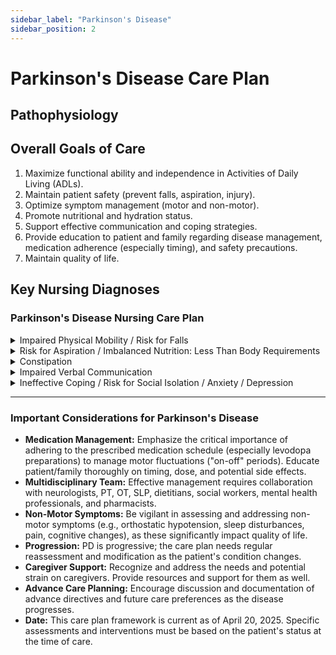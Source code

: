 ```yaml
---
sidebar_label: "Parkinson's Disease"
sidebar_position: 2
---
```


# Parkinson's Disease Care Plan

## Pathophysiology

## Overall Goals of Care

1. Maximize functional ability and independence in Activities of Daily Living (ADLs).
2. Maintain patient safety (prevent falls, aspiration, injury).
3. Optimize symptom management (motor and non-motor).
4. Promote nutritional and hydration status.
5. Support effective communication and coping strategies.
6. Provide education to patient and family regarding disease management, medication adherence (especially timing), and safety precautions.
7. Maintain quality of life.

## Key Nursing Diagnoses

### Parkinson's Disease Nursing Care Plan

<details>
  <summary>
    Impaired Physical Mobility / Risk for Falls
  </summary>

  <p><strong>Nursing Diagnosis:</strong> Impaired Physical Mobility related to muscle rigidity, bradykinesia/akinesia, tremor, and postural instability as evidenced by shuffling gait, difficulty initiating movement ("freezing"), slowed movements, decreased dexterity, impaired balance, reliance on assistive devices, history of falls.</p>

  <Tabs>
    <TabItem value="outcomes" label="Desired Outcomes" default>
      <ul>
        <li>Patient will maintain optimal mobility within the limits of the disease progression.</li>
        <li>Patient will demonstrate safe transfer and ambulation techniques.</li>
        <li>Patient will utilize assistive devices correctly and consistently as needed.</li>
        <li>Patient will remain free from falls and related injuries.</li>
        <li>Patient will participate in recommended exercise programs (e.g., PT/OT recommendations).</li>
      </ul>
    </TabItem>
    <TabItem value="interventions" label="Nursing Interventions">
      <ul>
        <li><strong>Assess:</strong> Regularly assess gait, balance, posture, range of motion (ROM), muscle rigidity, tremor severity, and functional mobility (e.g., ability to rise from chair, turn in bed, walk). Assess fall risk using a standardized scale. Monitor for orthostatic hypotension. Assess home environment for safety hazards.</li>
        <li><strong>Promote Exercise/Movement:</strong> Encourage active and passive ROM exercises daily to maintain joint flexibility and reduce rigidity. Encourage regular ambulation, supervising or assisting as needed. Collaborate with Physical Therapy (PT) for specific exercise programs (stretching, strengthening, balance training, gait training - e.g., LSVT BIG program).</li>
        <li><strong>Safety Measures:</strong> Teach techniques to overcome freezing episodes (e.g., stepping over an imaginary line, marching in place, using a rhythmic cue like counting or music). Ensure clear pathways, remove throw rugs, ensure adequate lighting. Recommend appropriate, non-slip footwear. Instruct on safe transfer techniques (e.g., using chair arms, pivoting). Ensure call light is within reach. Consider bed/chair alarms if high risk for falls.</li>
        <li><strong>Assistive Devices:</strong> Ensure proper use and fit of assistive devices (canes, walkers) as recommended by PT/OT.</li>
        <li><strong>Medication Timing:</strong> Administer anti-Parkinson medications <strong>on time</strong> as prescribed to optimize mobility during peak effect periods. Schedule demanding activities during these "on" times.</li>
      </ul>
    </TabItem>
    <TabItem value="rationale" label="Rationale">
      <p>Regular assessment identifies changes and guides interventions. Exercise helps maintain function, flexibility, and balance. Safety measures reduce fall risk. Specific techniques address gait freezing. Timely medication administration maximizes motor function. PT/OT provide specialized rehabilitation strategies.</p>
    </TabItem>
    <TabItem value="evaluation" label="Evaluation">
      <p>Observe patient's gait, balance, and transfer ability. Monitor frequency of falls. Assess patient's adherence to exercise program and use of safety strategies/devices. Evaluate effectiveness of medication timing on mobility.</p>
    </TabItem>
  </Tabs>
</details>

<details>
  <summary>
    Risk for Aspiration / Imbalanced Nutrition: Less Than Body Requirements
  </summary>

  <p><strong>Nursing Diagnosis:</strong> Risk for Aspiration related to neuromuscular impairment affecting swallowing (dysphagia) as evidenced by coughing/choking during meals, drooling, pocketing food, gurgly voice quality after swallowing, recurrent respiratory infections. (This risk directly impacts nutrition, potentially leading to Imbalanced Nutrition: Less Than Body Requirements).</p>

  <Tabs>
    <TabItem value="outcomes" label="Desired Outcomes" default>
      <ul>
        <li>Patient will maintain a clear airway and remain free from signs/symptoms of aspiration (e.g., coughing during/after meals, fever, abnormal lung sounds).</li>
        <li>Patient will demonstrate safe swallowing techniques.</li>
        <li>Patient will maintain adequate hydration and nutritional intake/stable body weight.</li>
      </ul>
    </TabItem>
    <TabItem value="interventions" label="Nursing Interventions">
      <ul>
        <li><strong>Assess:</strong> Assess swallowing ability before, during, and after meals. Observe for signs of dysphagia (coughing, choking, throat clearing, wet voice, pocketing food). Monitor respiratory status, especially lung sounds. Monitor weight regularly. Assess patient's ability to self-feed (tremor, bradykinesia can interfere).</li>
        <li><strong>Safe Swallowing Techniques:</strong> Position patient fully upright (90 degrees) for all meals and for 30-60 minutes afterward. Remind patient to tuck chin toward chest when swallowing. Encourage smaller bites and slower eating pace. Minimize distractions during meals.</li>
        <li><strong>Diet Modification:</strong> Collaborate with Speech-Language Pathologist (SLP) and Dietitian. Provide prescribed diet consistency (e.g., pureed, mechanical soft) and thickened liquids as recommended by SLP. Ensure adequate hydration.</li>
        <li><strong>Self-Feeding Assistance:</strong> Provide adaptive utensils (e.g., weighted utensils, built-up handles, plate guards) as needed – consult Occupational Therapy (OT). Provide assistance with feeding if necessary, allowing ample time.</li>
        <li><strong>Oral Hygiene:</strong> Provide thorough oral care before and after meals to reduce bacterial load in the mouth.</li>
        <li><strong>Medication Timing:</strong> Administer anti-Parkinson's medications 30-60 minutes <strong>before</strong> meals to optimize muscle control for chewing and swallowing.</li>
      </ul>
    </TabItem>
    <TabItem value="rationale" label="Rationale">
      <p>Assessment identifies risk and guides interventions. Proper positioning uses gravity to aid swallowing. Specific techniques improve swallow safety. Diet modifications reduce aspiration risk for patients with dysphagia. Adaptive devices compensate for motor deficits. Good oral hygiene minimizes risk of pneumonia if aspiration occurs. Medication timing optimizes function. SLP/OT provide expert assessment and recommendations.</p>
    </TabItem>
    <TabItem value="evaluation" label="Evaluation">
      <p>Monitor for coughing/choking during meals. Auscultate lung sounds regularly. Track weight trends. Observe patient's use of safe swallowing techniques and diet modifications. Monitor for signs of aspiration pneumonia.</p>
    </TabItem>
  </Tabs>
</details>

<details>
  <summary>
    Constipation
  </summary>

  <p><strong>Nursing Diagnosis:</strong> Constipation related to autonomic nervous system dysfunction, decreased physical activity, inadequate fluid/fiber intake, and medication side effects as evidenced by infrequent hard stools, straining, abdominal discomfort/bloating, decreased bowel sounds.</p>

  <Tabs>
    <TabItem value="outcomes" label="Desired Outcomes" default>
      <ul>
        <li>Patient will establish or maintain a regular bowel pattern (e.g., soft, formed stool every 1-3 days) without straining.</li>
        <li>Patient will report relief from abdominal discomfort.</li>
        <li>Patient will verbalize understanding of dietary and lifestyle measures to prevent constipation.</li>
      </ul>
    </TabItem>
    <TabItem value="interventions" label="Nursing Interventions">
       <ul>
        <li><strong>Assess:</strong> Assess usual bowel habits and current pattern (frequency, consistency, straining). Auscultate bowel sounds. Palpate abdomen for distension/tenderness. Review diet for fiber and fluid content. Assess activity level. Review medications for constipating effects.</li>
        <li><strong>Dietary/Fluid Management:</strong> Encourage increased intake of high-fiber foods (fruits, vegetables, whole grains) as tolerated and appropriate for swallowing ability. Promote adequate daily fluid intake (e.g., 1.5 - 2 liters, unless contraindicated).</li>
        <li><strong>Activity:</strong> Encourage mobility and exercise within patient's ability.</li>
        <li><strong>Bowel Routine:</strong> Encourage establishing a regular time for toileting, often after meals, to utilize the gastrocolic reflex. Ensure privacy and comfort during toileting.</li>
        <li><strong>Medications:</strong> Administer prescribed stool softeners, fiber supplements, or laxatives as ordered. Monitor effectiveness. Avoid routine use of enemas if possible.</li>
      </ul>
    </TabItem>
    <TabItem value="rationale" label="Rationale">
      <p>Assessment determines baseline and contributing factors. Fiber adds bulk, fluid softens stool. Activity stimulates peristalsis. Regular toileting promotes habit formation. Medications provide assistance when lifestyle measures are insufficient.</p>
    </TabItem>
    <TabItem value="evaluation" label="Evaluation">
      <p>Monitor frequency and consistency of bowel movements. Assess for abdominal discomfort/distension. Evaluate patient's adherence to dietary/fluid recommendations. Assess effectiveness of prescribed bowel medications.</p>
    </TabItem>
  </Tabs>
</details>

<details>
  <summary>
    Impaired Verbal Communication
  </summary>

  <p><strong>Nursing Diagnosis:</strong> Impaired Verbal Communication related to dysarthria (slurred, monotonous speech) and hypophonia (soft voice) secondary to neuromuscular impairment as evidenced by difficulty being understood, reduced voice volume, slow or monotone speech, reduced facial expression ("masked facies").</p>

  <Tabs>
    <TabItem value="outcomes" label="Desired Outcomes" default>
      <ul>
        <li>Patient will utilize techniques to enhance verbal communication effectiveness.</li>
        <li>Patient will successfully communicate basic needs and ideas.</li>
        <li>Patient will report decreased frustration related to communication difficulties.</li>
        <li>Patient and family will utilize alternative communication methods if needed.</li>
      </ul>
    </TabItem>
    <TabItem value="interventions" label="Nursing Interventions">
      <ul>
        <li><strong>Assess:</strong> Evaluate speech characteristics (volume, rate, clarity, articulation). Assess patient's ability to make needs known and level of frustration. Assess non-verbal communication (gestures, writing ability - note micrographia).</li>
        <li><strong>Communication Enhancement:</strong> Encourage patient to take a deep breath before speaking, speak slowly, and consciously exaggerate pronunciation. Remind patient to face the listener. Reduce environmental noise during conversations. Be patient, allow ample time for responses, avoid interrupting or finishing sentences unless requested. Pay attention to non-verbal cues.</li>
        <li><strong>Speech Therapy:</strong> Consult with SLP for specific exercises (e.g., LSVT LOUD program focusing on vocal intensity) and strategies.</li>
        <li><strong>Alternative Methods:</strong> If verbal communication is severely impaired, explore alternative methods (e.g., communication board, writing - using large print, electronic devices).</li>
      </ul>
    </TabItem>
    <TabItem value="rationale" label="Rationale">
      <p>Assessment identifies specific deficits. Techniques can improve intelligibility and volume. Patience reduces frustration. SLP provides specialized therapy. Alternative methods ensure needs can be met.</p>
    </TabItem>
    <TabItem value="evaluation" label="Evaluation">
      <p>Assess clarity and volume of patient's speech during interactions. Observe patient's ability to make needs known. Ask patient about level of frustration with communication. Evaluate use and effectiveness of communication strategies/aids.</p>
    </TabItem>
  </Tabs>
</details>

<details>
  <summary>
    Ineffective Coping / Risk for Social Isolation / Anxiety / Depression
  </summary>

  <p><strong>Nursing Diagnosis:</strong> Ineffective Coping / Risk for Social Isolation / Anxiety / Depression related to chronic progressive nature of the disease, physical limitations, changes in appearance/function, communication difficulties, and potential cognitive changes.</p>

  <Tabs>
    <TabItem value="outcomes" label="Desired Outcomes" default>
      <ul>
        <li>Patient will verbalize feelings and concerns related to PD and its impact.</li>
        <li>Patient will identify and utilize positive coping strategies.</li>
        <li>Patient will maintain engagement in social activities as desired and able.</li>
        <li>Patient will report improved mood and decreased anxiety.</li>
        <li>Patient and family will utilize available support systems and resources.</li>
      </ul>
    </TabItem>
    <TabItem value="interventions" label="Nursing Interventions">
       <ul>
        <li><strong>Assess:</strong> Assess mood, affect, signs/symptoms of depression or anxiety. Assess coping mechanisms, support systems, and impact of PD on self-esteem and social interaction. Assess caregiver well-being and potential burden.</li>
        <li><strong>Therapeutic Relationship:</strong> Establish trust and rapport. Provide a safe environment for expressing feelings (fear, anger, frustration, sadness). Use active listening and empathetic responses.</li>
        <li><strong>Provide Information/Hope:</strong> Offer realistic information about PD management and prognosis. Focus on patient's strengths and remaining abilities. Provide positive reinforcement for coping efforts.</li>
        <li><strong>Promote Coping/Socialization:</strong> Help patient identify effective coping strategies. Encourage participation in hobbies, interests, and social activities adapted to current abilities. Provide information on local PD support groups for patient and caregivers.</li>
        <li><strong>Referrals:</strong> Assess need for and facilitate referrals to mental health professionals (psychologist, psychiatrist), social work, spiritual care, or financial counseling.</li>
        <li><strong>Include Family:</strong> Involve family/caregivers in education and support, acknowledging their crucial role and potential stress.</li>
      </ul>
    </TabItem>
    <TabItem value="rationale" label="Rationale">
      <p>Therapeutic communication **validates feelings**. Information reduces fear of the unknown. Positive coping strategies enhance resilience. Social engagement improves quality of life and reduces isolation. Support groups offer peer understanding. Professional referrals provide specialized care. Supporting caregivers is essential for sustained patient well-being.</p>
    </TabItem>
    <TabItem value="evaluation" label="Evaluation">
      <p>Assess patient's mood, affect, and participation in activities. Ask patient about coping effectiveness and anxiety level. Evaluate use of support systems and resources. Assess caregiver status.</p>
    </TabItem>
  </Tabs>
</details>

---

### Important Considerations for Parkinson's Disease

* **Medication Management:** Emphasize the critical importance of adhering to the prescribed medication schedule (especially levodopa preparations) to manage motor fluctuations ("on-off" periods). Educate patient/family thoroughly on timing, dose, and potential side effects.
* **Multidisciplinary Team:** Effective management requires collaboration with neurologists, PT, OT, SLP, dietitians, social workers, mental health professionals, and pharmacists.
* **Non-Motor Symptoms:** Be vigilant in assessing and addressing non-motor symptoms (e.g., orthostatic hypotension, sleep disturbances, pain, cognitive changes), as these significantly impact quality of life.
* **Progression:** PD is progressive; the care plan needs regular reassessment and modification as the patient's condition changes.
* **Caregiver Support:** Recognize and address the needs and potential strain on caregivers. Provide resources and support for them as well.
* **Advance Care Planning:** Encourage discussion and documentation of advance directives and future care preferences as the disease progresses.
* **Date:** This care plan framework is current as of April 20, 2025. Specific assessments and interventions must be based on the patient's status at the time of care.